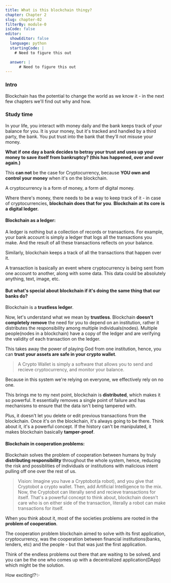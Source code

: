 ```yaml
---
title: What is this blockchain thingy?
chapter: Chapter 2
slug: chapter-02
filterBy: module-0
isCode: false
editor:
  showEditor: false
  language: python
  startingCode: |
    # Need to figure this out

  answer: |
      # Need to figure this out
---
```

### Intro
Blockchain has the potential to change the world as we know it - in the next few chapters we'll find out why and how.

### Study time

In your life, you interact with money daily and the bank keeps track of your balance for you. It is your money, but it's tracked and handled by a third party, the bank. You put trust into the bank that they'll not misuse your money.

**What if one day a bank decides to betray your trust and uses up your money to save itself from bankruptcy? (this has happened, over and over again.)**

This **can not** be the case for Cryptocurrency, because **YOU own and control your money** when it's on the blockchain.

A cryptocurrency is a form of money, a form of digital money.

Where there's money, there needs to be a way to keep track of it - in case of cryptocurrencies, **blockchain does that for you**.
**Blockchain at its core is a digital ledger.**

#### Blockchain as a ledger:
A ledger is nothing but a collection of records or transactions. 
For example, your bank account is simply a ledger that logs all the transactions you make. And the result of all these transactions reflects on your balance.

Similarly, blockchain keeps a track of all the transactions that happen over it.

A transaction is basically an event where cryptocurrency is being sent from one account to another, along with some data. This data could be absolutely anything, text, image, etc.


#### But what's special about blockchain if it's doing the same thing that our banks do?
Blockchain is a **trustless ledger**.

Now, let's understand what we mean by **trustless**.
Blockchain **doesn't completely remove** the need for you to depend on an institution, rather it distributes the responsibility among multiple individuals(nodes).
Multiple people(nodes in a blockchain) have a copy of the ledger and are verifying the validity of each transaction on the ledger.

This takes away the power of playing God from one institution, hence, you can **trust your assets are safe in your crypto wallet**.

> A Crypto Wallet is simply a software that allows you to send and recieve cryptocurrency, and monitor your balance.

Because in this system we're relying on everyone, we effectively rely on no one.

This brings me to my next point, blockchain is **distributed**, which makes it so powerful. 
It essentially removes a single point of failure and has mechanisms to ensure that the data isn't being tampered with.

Plus, it doesn't let you delete or edit previous transactions from the blockchain. 
Once it's on the blockchain, it's always going to be there.
Think about it, it's a powerful concept.
If the history can't be manipulated, it makes blockchain basically **tamper-proof**.

#### Blockchain in cooperation problems:
Blockchain solves the problem of cooperation between humans by truly **distributing responsibility** throughout the whole system, hence, reducing the risk and possiblities of individuals or institutions with malicious intent pulling off one over the rest of us.

> Vision: Imagine you have a Cryptobot(a robot), and you give that Cryptobot a crypto wallet. Then, add Artificial Intelligence to the mix. Now, the Cryptobot can literally send and recieve transactions for itself. 
That's a powerful concept to think about, blockchain doesn't care who is on either side of the transaction, literally a robot can make transactions for itself.

When you think about it, most of the societies problems are rooted in the **problem of cooperation**.

The cooperation problem blockchain aimed to solve with its first application, cryptocurrency, was the cooperation between financial institutions(banks, lenders, etc) and the people - but that was just the first application.

Think of the endless problems out there that are waiting to be solved, and you can be the one who comes up with a decentralized application(DApp) which might be the solution.

How exciting!?✨
